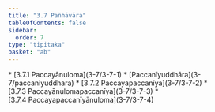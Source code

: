 ```yaml
---
title: "3.7 Pañhāvāra"
tableOfContents: false
sidebar:
  order: 7
type: "tipitaka"
basket: "ab"
---
```



<DynamicBreadcrumb />



<TableOfContents>
* [3.7.1 Paccayānuloma](3-7/3-7-1)
* [Paccanīyuddhāra](3-7/paccaniyuddhara)
* [3.7.2 Paccayapaccanīya](3-7/3-7-2)
* [3.7.3 Paccayānulomapaccanīya](3-7/3-7-3)
* [3.7.4 Paccayapaccanīyānuloma](3-7/3-7-4)
</TableOfContents>